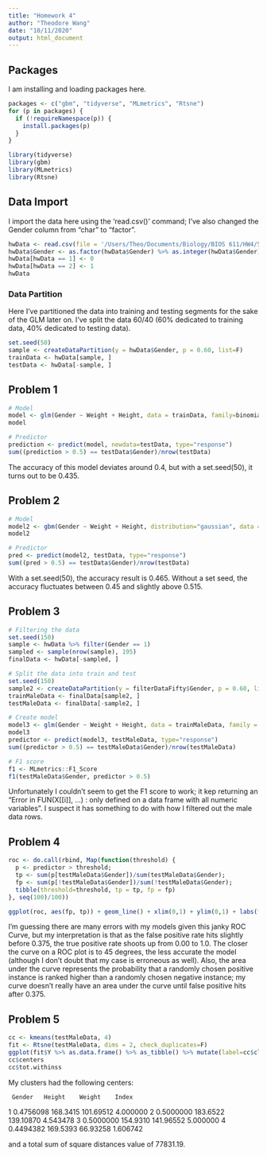 ```yaml
---
title: "Homework 4"
author: "Theodore Wang"
date: "10/11/2020"
output: html_document
---
```


## Packages

I am installing and loading packages here.
```r
packages <- c("gbm", "tidyverse", "MLmetrics", "Rtsne")
for (p in packages) {
  if (!requireNamespace(p)) {
    install.packages(p)
  }
}
```

```r
library(tidyverse)
library(gbm)
library(MLmetrics)
library(Rtsne)
```

## Data Import

I import the data here using the 'read.csv()' command; I've also changed the Gender column from "char" to "factor".
```r
hwData <- read.csv(file = '/Users/Theo/Documents/Biology/BIOS 611/HW4/500_Person_Gender_Height_Weight_Index.csv', header=T)
hwData$Gender <- as.factor(hwData$Gender) %>% as.integer(hwData$Gender)
hwData[hwData == 1] <- 0
hwData[hwData == 2] <- 1
hwData
```

### Data Partition

Here I've partitioned the data into training and testing segments for the sake of the GLM later on. I've split the data 60/40 (60% dedicated to training data, 40% dedicated to testing data).
```r
set.seed(50)
sample <- createDataPartition(y = hwData$Gender, p = 0.60, list=F)
trainData <- hwData[sample, ]
testData <- hwData[-sample, ]
```

## Problem 1

```r
# Model
model <- glm(Gender ~ Weight + Height, data = trainData, family=binomial)
model

# Predictor
prediction <- predict(model, newdata=testData, type="response")
sum((prediction > 0.5) == testData$Gender)/nrow(testData)
```
The accuracy of this model deviates around 0.4, but with a set.seed(50), it turns out to be 0.435.

## Problem 2

```r
# Model
model2 <- gbm(Gender ~ Weight + Height, distribution="gaussian", data = trainData)
model2

# Predictor
pred <- predict(model2, testData, type="response")
sum((pred > 0.5) == testData$Gender)/nrow(testData)
```
With a set.seed(50), the accuracy result is 0.465. Without a set seed, the accuracy fluctuates between 0.45 and slightly above 0.515.

## Problem 3
```r
# Filtering the data
set.seed(150)
sample <- hwData %>% filter(Gender == 1)
sampled <- sample(nrow(sample), 195)
finalData <- hwData[-sampled, ]

# Split the data into train and test
set.seed(150)
sample2 <- createDataPartition(y = filterDataFifty$Gender, p = 0.60, list=F)
trainMaleData <- finalData[sample2, ]
testMaleData <- finalData[-sample2, ]

# Create model
model3 <- glm(Gender ~ Weight + Height, data = trainMaleData, family = binomial)
model3
predictor <- predict(model3, testMaleData, type="response")
sum((predictor > 0.5) == testMaleData$Gender)/nrow(testMaleData)

# F1 score
f1 <- MLmetrics::F1_Score
f1(testMaleData$Gender, predictor > 0.5)
```
Unfortunately I couldn't seem to get the F1 score to work; it kep returning an "Error in FUN(X[[i]], ...) : only defined on a data frame with all numeric variables". I suspect it has something to do with how I filtered out the male data rows.

## Problem 4
```r
roc <- do.call(rbind, Map(function(threshold) {
  p <- predictor > threshold;
  tp <- sum(p[testMaleData$Gender])/sum(testMaleData$Gender);
  fp <- sum(p[!testMaleData$Gender])/sum(!testMaleData$Gender);
  tibble(threshold=threshold, tp = tp, fp = fp)
}, seq(100)/100))

ggplot(roc, aes(fp, tp)) + geom_line() + xlim(0,1) + ylim(0,1) + labs(title="ROC Curve", x="False Positive Rate", y="True Positive Rate")
```
I'm guessing there are many errors with my models given this janky ROC Curve, but my interpretation is that as the false positive rate hits slightly before 0.375, the true positive rate shoots up from 0.00 to 1.0. The closer the curve on a ROC plot is to 45 degrees, the less accurate the model (although I don't doubt that my case is erroneous as well). Also, the area under the curve represents the probability that a randomly chosen positive instance is ranked higher than a randomly chosen negative instance; my curve doesn't really have an area under the curve until false positive hits after 0.375.

## Problem 5
```R
cc <- kmeans(testMaleData, 4)
fit <- Rtsne(testMaleData, dims = 2, check_duplicates=F)
ggplot(fit$Y %>% as.data.frame() %>% as_tibble() %>% mutate(label=cc$cluster), aes(V1, V2)) + geom_point(aes(color=factor(label)))
cc$centers
cc$tot.withinss
```

My clusters had the following centers:

     Gender   Height    Weight    Index
1 0.4756098 168.3415 101.69512 4.000000
2 0.5000000 183.6522 139.10870 4.543478
3 0.5000000 154.9310 141.96552 5.000000
4 0.4494382 169.5393  66.93258 1.606742

and a total sum of square distances value of 77831.19.


